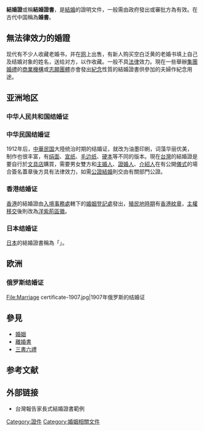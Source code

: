 {{Redirect2|结婚证书|一部[[2007年电影|2007年的电影]]|结婚证书 (电影)}}
{{wwv}}
'''結婚證'''或稱'''結婚證書'''，是[[結婚|結婚]]的證明文件，一般需由政府發出或審批方為有效。在古代中国稱為'''婚書'''。

== 無法律效力的婚證 ==
现代有不少人收藏老婚书，并在[[互聯網|网]]上出售，有新人购买空白泛黄的老婚书填上自己及结婚对象的姓名，送给对方，以作收藏。一般不具[[法律|法律]]效力。現在一些舉辦[[集團婚禮|集團婚禮]]的[[商業機構|商業機構]]或[[志願團體|志願團體]]亦會發出[[紀念|紀念]]性質的結婚證書供參加的夫婦作紀念用途。

== 亚洲地区 ==

=== 中华人民共和国结婚证 ===
{{main|中华人民共和国结婚证}}

=== 中华民国结婚证 ===
1912年后，[[中華民国|中華民国]]大陸统治时期的结婚证，就改为油墨印刷，词藻华丽优美，制作也很丰富，有[[绢面|绢面]]、[[宣纸|宣纸]]、[[毛边纸|毛边纸]]、[[硬本|硬本]]等不同的版本。現在[[台灣|台灣]]的結婚證是要自行於[[文具店|文具店]]購買，需要男女雙方和[[主婚人|主婚人]]、[[證婚人|證婚人]]、[[媒人|介紹人]]在有公開[[婚禮|儀式]]的場合簽名蓋章後方具有法律效力，如需[[公證結婚|公證結婚]]則交由有關部門公證。

=== 香港结婚证 ===
[[香港|香港]]的結婚證由[[入境事務處|入境事務處]]轄下的[[婚姻登記處|婚姻登記處]]發出，[[香港殖民地時期|殖民地時期]]有[[香港紋章|香港紋章]]，[[香港主權移交|主權移交]]後則改為[[香港區徽|洋紫荊區徽]]。

=== 日本结婚证 ===
[[日本|日本]]的結婚證書稱為「{{link-ja|婚姻届|婚姻届}}」。

== 欧洲 ==
=== 俄罗斯结婚证 ===
<gallery>
File:Marriage certificate-1907.jpg|1907年俄罗斯的结婚证
</gallery>

== 參見 ==
*[[婚姻|婚姻]]
*[[離婚書|離婚書]]
*[[三書六禮|三書六禮]]

== 参考文献 ==
{{Reflist}}

== 外部链接 ==
{{Commons category|Marriage certificates}}
* {{zh-tw}} 台灣報告家長式結婚證書範例

[[Category:證件|Category:證件]]
[[Category:婚姻相關文件|Category:婚姻相關文件]]